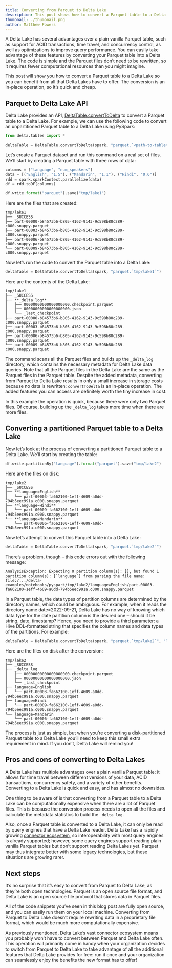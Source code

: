 ```yaml
---
title: Converting from Parquet to Delta Lake
description: This post shows how to convert a Parquet table to a Delta Lake.
thumbnail: ./thumbnail.png
author: Matthew Powers
---
```


A Delta Lake has several advantages over a plain vanilla Parquet table, such as support for ACID transactions, time travel, and concurrency control, as well as optimizations to improve query performance. You can easily take advantage of these features by converting your Parquet table into a Delta Lake. The code is simple and the Parquet files don’t need to be rewritten, so it requires fewer computational resources than you might imagine.

This post will show you how to convert a Parquet table to a Delta Lake so you can benefit from all that Delta Lakes have to offer. The conversion is an in-place operation, so it’s quick and cheap.


## Parquet to Delta Lake API

Delta Lake provides an API, [DeltaTable.convertToDelta](https://docs.delta.io/latest/api/python/index.html#delta.tables.DeltaTable.convertToDelta) to convert a Parquet table to a Delta Lake. For example, we can use the following code to convert an unpartitioned Parquet table to a Delta Lake using PySpark:


```python
from delta.tables import *

deltaTable = DeltaTable.convertToDelta(spark, "parquet.`<path-to-table>`")
```


Let’s create a Parquet dataset and run this command on a real set of files. We’ll start by creating a Parquet table with three rows of data:


```python
columns = ["language", "num_speakers"]
data = [("English", "1.5"), ("Mandarin", "1.1"), ("Hindi", "0.6")]
rdd = spark.sparkContext.parallelize(data)
df = rdd.toDF(columns)

df.write.format("parquet").save("tmp/lake1")
```


Here are the files that are created:

```
tmp/lake1
├── _SUCCESS
├── part-00000-b84573b6-b805-4162-9143-9c598b80c289-c000.snappy.parquet
├── part-00003-b84573b6-b805-4162-9143-9c598b80c289-c000.snappy.parquet
├── part-00006-b84573b6-b805-4162-9143-9c598b80c289-c000.snappy.parquet
└── part-00009-b84573b6-b805-4162-9143-9c598b80c289-c000.snappy.parquet
```

Now let’s run the code to convert the Parquet table into a Delta Lake:


```python
deltaTable = DeltaTable.convertToDelta(spark, "parquet.`tmp/lake1`")
```


Here are the contents of the Delta Lake:

```
tmp/lake1
├── _SUCCESS
├── **_delta_log**
│   ├── 00000000000000000000.checkpoint.parquet
│   ├── 00000000000000000000.json
│   └── _last_checkpoint
├── part-00000-b84573b6-b805-4162-9143-9c598b80c289-c000.snappy.parquet
├── part-00003-b84573b6-b805-4162-9143-9c598b80c289-c000.snappy.parquet
├── part-00006-b84573b6-b805-4162-9143-9c598b80c289-c000.snappy.parquet
└── part-00009-b84573b6-b805-4162-9143-9c598b80c289-c000.snappy.parquet
```

The command scans all the Parquet files and builds up the `_delta_log` directory, which contains the necessary metadata for Delta Lake data queries. Note that all the Parquet files in the Delta Lake are the same as the Parquet files in the Parquet table. Despite the added metadata, converting from Parquet to Delta Lake results in only a small increase in storage costs because no data is rewritten: `convertToDelta` is an in-place operation. The added features you can access are definitely worth the tiny increase in cost.

In this example the operation is quick, because there were only two Parquet files. Of course, building up the `_delta_log` takes more time when there are more files.


## Converting a partitioned Parquet table to a Delta Lake

Now let’s look at the process of converting a partitioned Parquet table to a Delta Lake. We’ll start by creating the table:


```python
df.write.partitionBy("language").format("parquet").save("tmp/lake2")
```


Here are the files on disk:

```
tmp/lake2
├── _SUCCESS
├── **language=English**
│   └── part-00003-fa662100-1eff-4609-a0dd-794b5eec991a.c000.snappy.parquet
├── **language=Hindi**
│   └── part-00009-fa662100-1eff-4609-a0dd-794b5eec991a.c000.snappy.parquet
└── **language=Mandarin**
    └── part-00006-fa662100-1eff-4609-a0dd-794b5eec991a.c000.snappy.parquet
```

Now let’s attempt to convert this Parquet table into a Delta Lake:


```python
deltaTable = DeltaTable.convertToDelta(spark, "parquet.`tmp/lake2`")
```


There’s a problem, though – this code errors out with the following message:


```
AnalysisException: Expecting 0 partition column(s): [], but found 1 partition column(s): [`language`] from parsing the file name: file:/.../delta-examples/notebooks/pyspark/tmp/lake2/language=English/part-00003-fa662100-1eff-4609-a0dd-794b5eec991a.c000.snappy.parquet
```


In a Parquet table, the data types of partition columns are determined by the directory names, which could be ambiguous. For example, when it reads the directory name date=2022-09-21, Delta Lake has no way of knowing which data type for the date partition column is the desired one – should it be string, date, timestamp? Hence, you need to provide a third parameter: a Hive DDL-formatted string that specifies the column names and data types of the partitions. For example:


```python
deltaTable = DeltaTable.convertToDelta(spark, "parquet.`tmp/lake2`", "language STRING")
```


Here are the files on disk after the conversion:


```
tmp/lake2
├── _SUCCESS
├── _delta_log
│   ├── 00000000000000000000.checkpoint.parquet
│   ├── 00000000000000000000.json
│   └── _last_checkpoint
├── language=English
│   └── part-00003-fa662100-1eff-4609-a0dd-794b5eec991a.c000.snappy.parquet
├── language=Hindi
│   └── part-00009-fa662100-1eff-4609-a0dd-794b5eec991a.c000.snappy.parquet
└── language=Mandarin
    └── part-00006-fa662100-1eff-4609-a0dd-794b5eec991a.c000.snappy.parquet
```


The process is just as simple, but when you’re converting a disk-partitioned Parquet table to a Delta Lake you’ll need to keep this small extra requirement in mind. If you don’t, Delta Lake will remind you!


## Pros and cons of converting to Delta Lakes

A Delta Lake has multiple advantages over a plain vanilla Parquet table: it allows for time travel between different versions of your data, ACID transactions, concurrency safety, and a variety of other benefits. Converting to a Delta Lake is quick and easy, and has almost no downsides.

One thing to be aware of is that converting from a Parquet table to a Delta Lake can be computationally expensive when there are a lot of Parquet files. This is because the conversion process needs to open all the files and calculate the metadata statistics to build the `_delta_log`.

Also, once a Parquet table is converted to a Delta Lake, it can only be read by query engines that have a Delta Lake reader. Delta Lake has a rapidly growing [connector ecosystem](https://github.com/delta-io/connectors), so interoperability with most query engines is already supported; however, some query engines support reading plain vanilla Parquet tables but don’t support reading Delta Lakes yet. Parquet may thus integrate better with some legacy technologies, but these situations are growing rarer.


## Next steps

It’s no surprise that it’s easy to convert from Parquet to Delta Lake, as they’re both open technologies. Parquet is an open source file format, and Delta Lake is an open source file protocol that stores data in Parquet files.

All of the code snippets you’ve seen in this blog post are fully open source, and you can easily run them on your local machine. Converting from Parquet to Delta Lake doesn’t require rewriting data in a proprietary file format, which would be much more computationally expensive.

As previously mentioned, Delta Lake’s vast connector ecosystem means you probably won’t have to convert between Parquet and Delta Lake often. This operation will primarily come in handy when your organization decides to switch from Parquet to Delta Lake to take advantage of all the additional features that Delta Lake provides for free: run it once and your organization can seamlessly enjoy the benefits the new format has to offer!
